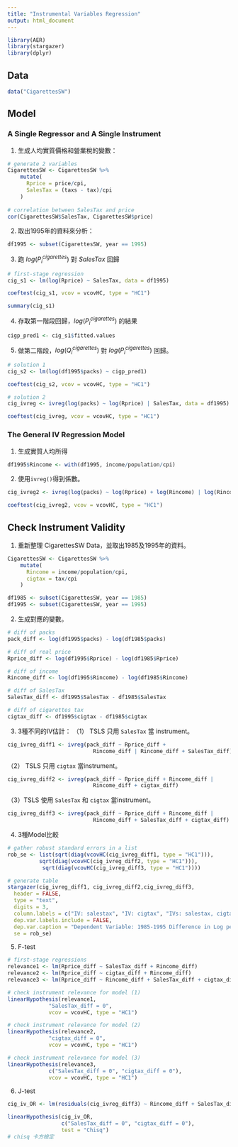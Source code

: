 ```yaml
---
title: "Instrumental Variables Regression"
output: html_document
---
```


```r
library(AER)
library(stargazer)
library(dplyr)
```

## Data
```r
data("CigarettesSW")
```

## Model
### A Single Regressor and A Single Instrument
1. 生成人均實質價格和營業稅的變數：
```r
# generate 2 variables
CigarettesSW <- CigarettesSW %>%
    mutate(
      Rprice = price/cpi,
      SalesTax = (taxs - tax)/cpi
    )
    
# correlation between SalesTax and price
cor(CigarettesSW$SalesTax, CigarettesSW$price)
```

2. 取出1995年的資料來分析：
```r
df1995 <- subset(CigarettesSW, year == 1995)
```

3. 跑 $log(P^{cigarettes}_i)$ 對 $SalesTax$ 回歸
```r
# first-stage regression
cig_s1 <- lm(log(Rprice) ~ SalesTax, data = df1995)

coeftest(cig_s1, vcov = vcovHC, type = "HC1")

summary(cig_s1)
```

4. 存取第一階段回歸，$log(P^{cigarettes}_i)$ 的結果
```r
cigp_pred1 <- cig_s1$fitted.values
```

5. 做第二階段，$log(Q^{cigarettes}_i)$ 對 $log(P^{cigarettes}_i)$ 回歸。
```r
# solution 1
cig_s2 <- lm(log(df1995$packs) ~ cigp_pred1)

coeftest(cig_s2, vcov = vcovHC, type = "HC1")

# solution 2
cig_ivreg <- ivreg(log(packs) ~ log(Rprice) | SalesTax, data = df1995)

coeftest(cig_ivreg, vcov = vcovHC, type = "HC1")
```

### The General IV Regression Model
1. 生成實質人均所得
```r
df1995$Rincome <- with(df1995, income/population/cpi)
```

2. 使用`ivreg()`得到係數。
```r
cig_ivreg2 <- ivreg(log(packs) ~ log(Rprice) + log(Rincome) | log(Rincome) + SalesTax, data = df1995)

coeftest(cig_ivreg2, vcov = vcovHC, type = "HC1")
```

## Check Instrument Validity
1. 重新整理 CigarettesSW Data，並取出1985及1995年的資料。
```r
CigarettesSW <- CigarettesSW %>%
    mutate(
      Rincome = income/population/cpi,
      cigtax = tax/cpi
    )

df1985 <- subset(CigarettesSW, year == 1985)
df1995 <- subset(CigarettesSW, year == 1995)
```

2. 生成對應的變數。
```r
# diff of packs
pack_diff <- log(df1995$packs) - log(df1985$packs)

# diff of real price
Rprice_diff <- log(df1995$Rprice) - log(df1985$Rprice)

# diff of income
Rincome_diff <- log(df1995$Rincome) - log(df1985$Rincome)

# diff of SalesTax
SalesTax_diff <- df1995$SalesTax - df1985$SalesTax

# diff of cigarettes tax
cigtax_diff <- df1995$cigtax - df1985$cigtax
```

3. 3種不同的IV估計：
（1） TSLS 只用 `SalesTax` 當 instrument。
```r
cig_ivreg_diff1 <- ivreg(pack_diff ~ Rprice_diff + 
                           Rincome_diff | Rincome_diff + SalesTax_diff)
```

（2） TSLS 只用 `cigtax` 當instrument。
```r
cig_ivreg_diff2 <- ivreg(pack_diff ~ Rprice_diff + Rincome_diff | 
                           Rincome_diff + cigtax_diff)
```

（3）TSLS 使用 `SalesTax` 和 `cigtax` 當instrument。
```r
cig_ivreg_diff3 <- ivreg(pack_diff ~ Rprice_diff + Rincome_diff |
                           Rincome_diff + SalesTax_diff + cigtax_diff)
```

4. 3種Model比較
```r
# gather robust standard errors in a list
rob_se <- list(sqrt(diag(vcovHC(cig_ivreg_diff1, type = "HC1"))),
          sqrt(diag(vcovHC(cig_ivreg_diff2, type = "HC1"))),
           sqrt(diag(vcovHC(cig_ivreg_diff3, type = "HC1"))))

# generate table
stargazer(cig_ivreg_diff1, cig_ivreg_diff2,cig_ivreg_diff3,
  header = FALSE, 
  type = "text",
  digits = 3, 
  column.labels = c("IV: salestax", "IV: cigtax", "IVs: salestax, cigtax"),
  dep.var.labels.include = FALSE,
  dep.var.caption = "Dependent Variable: 1985-1995 Difference in Log per Pack Price",
  se = rob_se)
```

5. F-test
```r
# first-stage regressions
relevance1 <- lm(Rprice_diff ~ SalesTax_diff + Rincome_diff)
relevance2 <- lm(Rprice_diff ~ cigtax_diff + Rincome_diff)
relevance3 <- lm(Rprice_diff ~ Rincome_diff + SalesTax_diff + cigtax_diff)

# check instrument relevance for model (1)
linearHypothesis(relevance1, 
             "SalesTax_diff = 0", 
             vcov = vcovHC, type = "HC1")

# check instrument relevance for model (2)
linearHypothesis(relevance2, 
             "cigtax_diff = 0", 
             vcov = vcovHC, type = "HC1")

# check instrument relevance for model (3)
linearHypothesis(relevance3, 
             c("SalesTax_diff = 0", "cigtax_diff = 0"), 
             vcov = vcovHC, type = "HC1")
```

6. J-test
```r
cig_iv_OR <- lm(residuals(cig_ivreg_diff3) ~ Rincome_diff + SalesTax_diff + cigtax_diff)

linearHypothesis(cig_iv_OR, 
                 c("SalesTax_diff = 0", "cigtax_diff = 0"), 
                 test = "Chisq")
# chisq 卡方檢定

```

